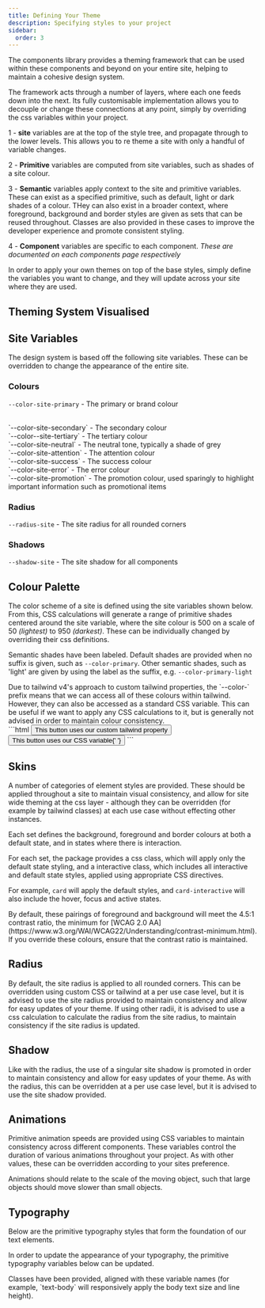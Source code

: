 ```yaml
---
title: Defining Your Theme
description: Specifying styles to your project
sidebar:
  order: 3
---
```



The components library provides a theming framework that can be used within these components and beyond on your entire site, helping to maintain a cohesive design system.

The framework acts through a number of layers, where each one feeds down into the next. Its fully customisable implementation allows you to decouple or change these connections at any point, simply by overriding the css variables within your project.

1 - **site** variables are at the top of the style tree, and propagate through to the lower levels. This allows you to re theme a site with only a handful of variable changes.

2 - **Primitive** variables are computed from site variables, such as shades of a site colour.

3 - **Semantic** variables apply context to the site and primitive variables. These can exist as a specified primitive, such as default, light or dark shades of a colour. THey can also exist in a broader context, where foreground, background and border styles are given as sets that can be reused throughout. Classes are also provided in these cases to improve the developer experience and promote consistent styling.

4 - **Component** variables are specific to each component. _These are documented on each components page respectively_

In order to apply your own themes on top of the base styles, simply define the variables you want to change, and they will update across your site where they are used.

## Theming System Visualised

<ThemeAnimation client:load />

## Site Variables

The design system is based off the following site variables. These can be overridden to change the appearance of the entire site.

### Colours

`--color-site-primary` - The primary or brand colour

<br />
`--color-site-secondary` - The secondary colour
<br />
`--color--site-tertiary` - The tertiary colour
<br />
`--color-site-neutral` - The neutral tone, typically a shade of grey
<br />
`--color-site-attention` - The attention colour
<br />
`--color-site-success` - The success colour
<br />
`--color-site-error` - The error colour
<br />
`--color-site-promotion` - The promotion colour, used sparingly to highlight
important information such as promotional items

### Radius

`--radius-site` - The site radius for all rounded corners

### Shadows

`--shadow-site` - The site shadow for all components

## Colour Palette

The color scheme of a site is defined using the site variables shown below. From this, CSS calculations will generate a range of primitive shades centered around the site variable, where the site colour is 500 on a scale of 50 _(lightest)_ to 950 _(darkest)_. These can be individually changed by overriding their css definitions.

Semantic shades have been labeled. Default shades are provided when no suffix is given, such as `--color-primary`. Other semantic shades, such as 'light' are given by using the label as the suffix, e.g. `--color-primary-light`

<Aside type="tip">
  Due to tailwind v4's approach to custom tailwind properties, the `--color-`
  prefix means that we can access all of these colours within tailwind. However,
  they can also be accessed as a standard CSS variable. This can be useful if we
  want to apply any CSS calculations to it, but is generally not advised in
  order to maintain colour consistency.
  <br />
  ```html
  <button class="bg-primary-500">
    This button uses our custom tailwind property
  </button>
  <button class="bg-[var(--color-primary-500)]">
    This button uses our CSS variable{' '}
  </button>
  ```
</Aside>

<ShowComponent filePath="@content/docs/browser-components/sample-css/colour.css">
  <ColorScheme />
</ShowComponent>

## Skins

A number of categories of element styles are provided. These should be applied throughout a site to maintain visual consistency, and allow for site wide theming at the css layer - although they can be overridden (for example by tailwind classes) at each use case without effecting other instances.

Each set defines the background, foreground and border colours at both a default state, and in states where there is interaction.

<Aside type="tip">
  For each set, the package provides a css class, which will apply only the
  default state styling, and a interactive class, which includes all interactive
  and default state styles, applied using appropriate CSS directives.

For example, `card` will apply the default styles, and `card-interactive` will also include the hover, focus and active states.

</Aside>

<Aside type="caution" title="Accessibility Warning">
  By default, these pairings of foreground and background will meet the 4.5:1 contrast ratio, the minimum for [WCAG 2.0 AA](https://www.w3.org/WAI/WCAG22/Understanding/contrast-minimum.html). If you override these colours, ensure that the contrast ratio is maintained.

</Aside>

<ShowComponent filePath="@content/docs/browser-components/sample-css/semanticColours.css">
  <SemanticColors />
</ShowComponent>

## Radius

By default, the site radius is applied to all rounded corners. This can be overridden using custom CSS or tailwind at a per use case level, but it is advised to use the site radius provided to maintain consistency and allow for easy updates of your theme. If using other radii, it is advised to use a css calculation to calculate the radius from the site radius, to maintain consistency if the site radius is updated.

<ShowComponent filePath="@content/docs/browser-components/sample-css/corners.css">
  <CornerDisplay />
</ShowComponent>

## Shadow

Like with the radius, the use of a singular site shadow is promoted in order to maintain consistency and allow for easy updates of your theme. As with the radius, this can be overridden at a per use case level, but it is advised to use the site shadow provided.

<ShowComponent filePath="@content/docs/browser-components/sample-css/shadows.css">
  <ShadowDisplay />
</ShowComponent>

## Animations

Primitive animation speeds are provided using CSS variables to maintain consistency across different components. These variables control the duration of various animations throughout your project. As with other values, these can be overridden according to your sites preference.

<Aside type="tip">
  Animations should relate to the scale of the moving object, such that large
  objects should move slower than small objects.
</Aside>

<ShowComponent filePath="@content/docs/browser-components/sample-css/animation.css">
  <AnimationDisplay />
</ShowComponent>

## Typography

Below are the primitive typography styles that form the foundation of our text elements.

In order to update the appearance of your typography, the primitive typography variables below can be updated.

<Aside type="tip">
  Classes have been provided, aligned with these variable names (for example,
  `text-body` will responsively apply the body text size and line height).
</Aside>

<ShowComponent filePath="@content/docs/browser-components/sample-css/typography.css">
  <TypographyDisplay />
</ShowComponent>
